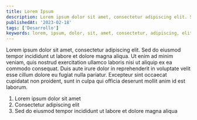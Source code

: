 ```yaml
---
title: Lorem Ipsum
description: Lorem ipsum dolor sit amet, consectetur adipiscing elit. Sed do eiusmod tempor incididunt ut labore et dolore magna aliqua.
publishedAt: '2023-02-18'
tags: ['Desarrollo']
keywords: lorem, ipsum, dolor, sit, amet, consectetur, adipiscing, elit
---
```


Lorem ipsum dolor sit amet, consectetur adipiscing elit. Sed do eiusmod tempor incididunt ut labore et dolore magna aliqua. Ut enim ad minim veniam, quis nostrud exercitation ullamco laboris nisi ut aliquip ex ea commodo consequat. Duis aute irure dolor in reprehenderit in voluptate velit esse cillum dolore eu fugiat nulla pariatur. Excepteur sint occaecat cupidatat non proident, sunt in culpa qui officia deserunt mollit anim id est laborum.

1. Lorem ipsum dolor sit amet
2. Consectetur adipiscing elit
3. Sed do eiusmod tempor incididunt ut labore et dolore magna aliqua
